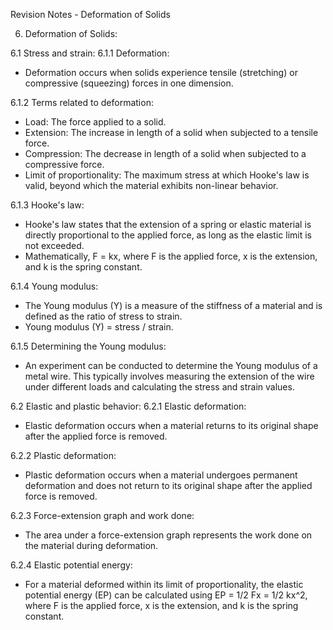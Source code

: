 ﻿Revision Notes - Deformation of Solids

6. Deformation of Solids:

6\.1 Stress and strain: 6.1.1 Deformation:

- Deformation occurs when solids experience tensile (stretching) or compressive (squeezing) forces in one dimension.

6\.1.2 Terms related to deformation:

- Load: The force applied to a solid.
- Extension: The increase in length of a solid when subjected to a tensile force.
- Compression: The decrease in length of a solid when subjected to a compressive force.
- Limit of proportionality: The maximum stress at which Hooke's law is valid, beyond which the material exhibits non-linear behavior.

6\.1.3 Hooke's law:

- Hooke's law states that the extension of a spring or elastic material is directly proportional to the applied force, as long as the elastic limit is not exceeded.
- Mathematically, F = kx, where F is the applied force, x is the extension, and k is the spring constant.

6\.1.4 Young modulus:

- The Young modulus (Y) is a measure of the stiffness of a material and is defined as the ratio of stress to strain.
- Young modulus (Y) = stress / strain.

6\.1.5 Determining the Young modulus:

- An experiment can be conducted to determine the Young modulus of a metal wire. This typically involves measuring the extension of the wire under different loads and calculating the stress and strain values.

6\.2 Elastic and plastic behavior: 6.2.1 Elastic deformation:

- Elastic deformation occurs when a material returns to its original shape after the applied force is removed.

6\.2.2 Plastic deformation:

- Plastic deformation occurs when a material undergoes permanent deformation and does not return to its original shape after the applied force is removed.

6\.2.3 Force-extension graph and work done:

- The area under a force-extension graph represents the work done on the material during deformation.

6\.2.4 Elastic potential energy:

- For a material deformed within its limit of proportionality, the elastic potential energy (EP) can be calculated using EP = 1/2 Fx = 1/2 kx^2, where F is the applied force, x is the extension, and k is the spring constant.

